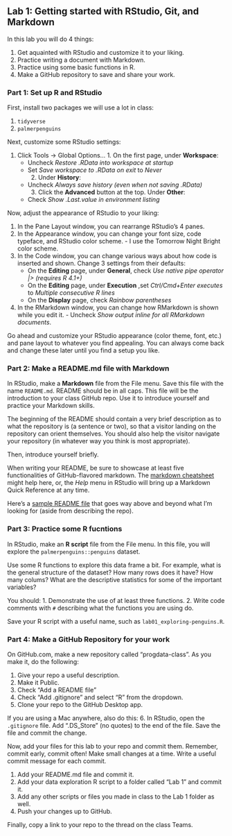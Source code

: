 ## Lab 1: Getting started with RStudio, Git, and Markdown

In this lab you will do 4 things:

1. Get aquainted with RStudio and customize it to your liking.
2. Practice writing a document with Markdown.
3. Practice using some basic functions in R.
4. Make a GitHub repository to save and share your work.

### Part 1: Set up R and RStudio

First, install two packages we will use a lot in class:

  1. `tidyverse`
  2. `palmerpenguins`
  
Next, customize some RStudio settings:

  1. Click Tools → Global Options…
    1. On the first page, under **Workspace**:
      - Uncheck *Restore .RData into workspace at startup*
      - Set *Save workspace to .RData on exit* to *Never*
    2. Under **History**:
      - Uncheck *Always save history (even when not saving .RData)*
    3. Click the **Advanced** button at the top. Under **Other**:
      - Check *Show .Last.value in environment listing*
      
Now, adjust the appearance of RStudio to your liking:

  1. In the Pane Layout window, you can rearrange RStudio’s 4 panes.
  2. In the Appearance window, you can change your font size, code typeface, and RStudio color scheme.
    - I use the Tomorrow Night Bright color scheme.
  3. In the Code window, you can change various ways about how code is inserted and shown. 
     Change 3 settings from their defaults:
       - On the **Editing** page, under **General**, check *Use native pipe operator |> (requires R 4.1+)*
       - On the **Editing** page, under **Execution** ,set *Ctrl/Cmd+Enter executes* to *Multiple consecutive R lines*
       - On the **Display** page, check *Rainbow parentheses*
  4. In the RMarkdown window, you can change how RMarkdown is shown while you edit it.
    - Uncheck *Show output inline for all RMarkdown documents*.
       
Go ahead and customize your RStudio appearance (color theme, font, etc.) and pane layout to whatever you find appealing. 
You can always come back and change these later until you find a setup you like.
  

### Part 2: Make a README.md file with Markdown

In RStudio, make a **Markdown** file from the File menu.
Save this file with the name `README.md`. README should be in all caps.
This file will be the introduction to your class GitHub repo.
Use it to introduce yourself and practice your Markdown skills.

The beginning of the README should contain a very brief description as to what the repository is (a sentence or two), so that a visitor landing on the repository can orient themselves. You should also help the visitor navigate your repository (in whatever way you think is most appropriate).

Then, introduce yourself briefly.

When writing your README, be sure to showcase at least five functionalities of GitHub-flavored markdown. The [markdown cheatsheet](https://guides.github.com/pdfs/markdown-cheatsheet-online.pdf) might help here, or, the *Help* menu in RStudio will bring up a Markdown Quick Reference at any time.

Here's a [sample README file](https://github.com/USF-Psych-DataSci/DataSci-home/blob/master/content/evaluation/hw01/sample_readme.md) that goes way above and beyond what I'm looking for (aside from describing the repo).


### Part 3: Practice some R fucntions

In RStudio, make an **R script** file from the File menu. 
In this file, you will explore the `palmerpenguins::penguins` dataset.

Use some R functions to explore this data frame a bit. 
For example, what is the general structure of the dataset? 
How many rows does it have? How many colums? 
What are the descriptive statistics for some of the important variables?

You should:
  1. Demonstrate the use of at least three functions.
  2. Write code comments with `#` describing what the functions you are using do.
  
Save your R script with a useful name, such as `lab01_exploring-penguins.R`.


### Part 4: Make a GitHub Repository for your work

On GitHub.com, make a new repository called "progdata-class".
As you make it, do the following:

  1. Give your repo a useful description.
  2. Make it Public.
  3. Check "Add a README file"
  4. Check "Add .gitignore" and select "R" from the dropdown.
  5. Clone your repo to the GitHub Desktop app.
  
If you are using a Mac anywhere, also do this:
  6. In RStudio, open the `.gitignore` file.
     Add ".DS_Store" (no quotes) to the end of the file.
     Save the file and commit the change.
  
Now, add your files for this lab to your repo and commit them.
Remember, commit early, commit often! Make small changes at a time.
Write a useful commit message for each commit.

  1. Add your README.md file and commit it.
  2. Add your data exploration R script to a folder called "Lab 1" and commit it.
  3. Add any other scripts or files you made in class to the Lab 1 folder as well.
  4. Push your changes up to GitHub.
  
  
Finally, copy a link to your repo to the thread on the class Teams.
